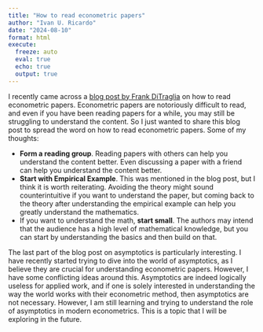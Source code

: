 ```yaml
---
title: "How to read econometric papers"
author: "Ivan U. Ricardo"
date: "2024-08-10"
format: html
execute:
  freeze: auto
  eval: true
  echo: true
  output: true
---
```


I recently came across a [blog post by Frank DiTraglia](https://www.econometrics.blog/post/how-to-read-an-econometrics-paper/) on how to read econometric papers.
Econometric papers are notoriously difficult to read, and even if you have been reading papers for a while, you may still be struggling to understand the content.
So I just wanted to share this blog post to spread the word on how to read econometric papers.
Some of my thoughts:

- **Form a reading group**. Reading papers with others can help you understand the content better. Even discussing a paper with a friend can help you understand the content better.
- **Start with Empirical Example**. This was mentioned in the blog post, but I think it is worth reiterating. Avoiding the theory might sound counterintuitive if you want to understand the paper, but coming back to the theory after understanding the empirical example can help you greatly understand the mathematics.
- If you want to understand the math, **start small**. The authors may intend that the audience has a high level of mathematical knowledge, but you can start by understanding the basics and then build on that.

The last part of the blog post on asymptotics is particularly interesting.
I have recently started trying to dive into the world of asymptotics, as I believe they are crucial for understanding econometric papers.
However, I have some conflicting ideas around this.
Asymptotics are indeed logically useless for applied work, and if one is solely interested in understanding the way the world works with their econometric method, then asymptotics are not necessary.
However, I am still learning and trying to understand the role of asymptotics in modern econometrics.
This is a topic that I will be exploring in the future.

